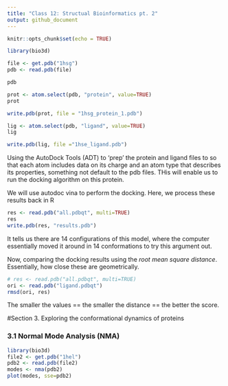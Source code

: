```yaml
---
title: "Class 12: Structual Bioinformatics pt. 2"
output: github_document
---
```


```r
knitr::opts_chunk$set(echo = TRUE)
```

```r
library(bio3d)

file <- get.pdb("1hsg")
pdb <- read.pdb(file)

pdb
```

```r
prot <- atom.select(pdb, "protein", value=TRUE)
prot

write.pdb(prot, file = "1hsg_protein_1.pdb")

```

```r
lig <- atom.select(pdb, "ligand", value=TRUE)
lig

write.pdb(lig, file ="1hse_ligand.pdb")
```

Using the AutoDock Tools (ADT) to ‘prep’ the protein and ligand files to so that each atom includes data on its charge and an atom type that describes its properties, something not default to the pdb files. THis will enable us to run the docking algorithm on this protein.

We will use autodoc vina to perform the docking. Here, we process these results back in R

```r
res <- read.pdb("all.pdbqt", multi=TRUE)
res
write.pdb(res, "results.pdb")
```
It tells us there are 14 configurations of this model, where the computer essentially moved it around in 14 conformations to try this argument out.


Now, comparing the docking results using the *root mean square distance*. Essentially, how close these are geometrically.
```r
# res <- read.pdb("all.pdbqt", multi=TRUE)
ori <- read.pdb("ligand.pdbqt")
rmsd(ori, res)
```
The smaller the values == the smaller the distance == the better the score.

#Section 3. Exploring the conformational dynamics of proteins

### 3.1 Normal Mode Analysis (NMA)
```r
library(bio3d)
file2 <- get.pdb("1hel")
pdb2 <- read.pdb(file2)
modes <- nma(pdb2)
plot(modes, sse=pdb2)
```





